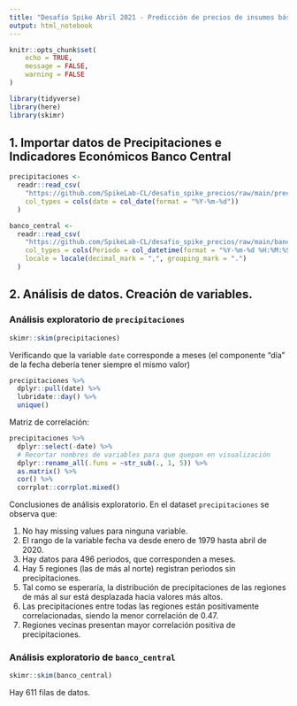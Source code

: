 ```yaml
---
title: "Desafío Spike Abril 2021 - Predicción de precios de insumos básicos en Chile"
output: html_notebook
---
```


```r
knitr::opts_chunk$set(
	echo = TRUE,
	message = FALSE,
	warning = FALSE
)

library(tidyverse)
library(here)
library(skimr)
```

## 1. Importar datos de Precipitaciones e Indicadores Económicos Banco Central
```r
precipitaciones <-
  readr::read_csv(
    "https://github.com/SpikeLab-CL/desafio_spike_precios/raw/main/precipitaciones.csv",
    col_types = cols(date = col_date(format = "%Y-%m-%d"))
  )

banco_central <-
  readr::read_csv(
    "https://github.com/SpikeLab-CL/desafio_spike_precios/raw/main/banco_central.csv",
    col_types = cols(Periodo = col_datetime(format = "%Y-%m-%d %H:%M:%S %Z")),
    locale = locale(decimal_mark = ",", grouping_mark = ".")
  )
```

## 2. Análisis de datos. Creación de variables.

### Análisis exploratorio de `precipitaciones`

```r
skimr::skim(precipitaciones)
```

Verificando que la variable `date` corresponde a meses (el componente "día" de la fecha debería tener siempre el mismo valor)
```r
precipitaciones %>% 
  dplyr::pull(date) %>% 
  lubridate::day() %>% 
  unique()
```
Matriz de correlación:
```r
precipitaciones %>% 
  dplyr::select(-date) %>% 
  # Recortar nombres de variables para que quepan en visualización
  dplyr::rename_all(.funs = ~str_sub(., 1, 5)) %>% 
  as.matrix() %>% 
  cor() %>% 
  corrplot::corrplot.mixed()
```
Conclusiones de análisis exploratorio. 
En el dataset `precipitaciones` se observa que:

1. No hay missing values para ninguna variable.
2. El rango de la variable fecha va desde enero de 1979 hasta abril de 2020.
3. Hay datos para 496 periodos, que corresponden a meses.
4. Hay 5 regiones (las de más al norte) registran periodos sin precipitaciones.
5. Tal como se esperaría, la distribución de precipitaciones de las regiones de más al sur está desplazada hacia valores más altos. 
6. Las precipitaciones entre todas las regiones están positivamente correlacionadas, siendo la menor correlación de 0.47.
7. Regiones vecinas presentan mayor correlación positiva de precipitaciones.

### Análisis exploratorio de `banco_central`

```r
skimr::skim(banco_central)
```

Hay 611 filas de datos.

```r

```

